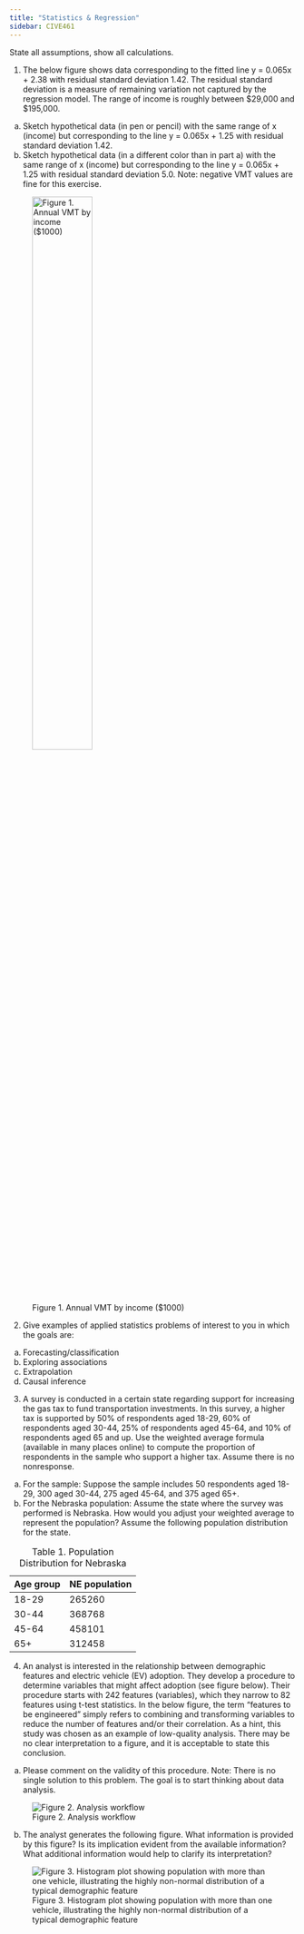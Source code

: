 ```yaml
---
title: "Statistics & Regression"
sidebar: CIVE461
---
```


State all assumptions, show all calculations.

1.	The below figure shows data corresponding to the fitted line y = 0.065x + 2.38 with residual standard deviation 1.42. The residual standard deviation is a measure of remaining variation not captured by the regression model. The range of income is roughly between $29,000 and $195,000.
a.	Sketch hypothetical data (in pen or pencil) with the same range of x (income) but corresponding to the line y = 0.065x + 1.25 with residual standard deviation 1.42.
b.	Sketch hypothetical data (in a different color than in part a) with the same range of x (income) but corresponding to the line y = 0.065x + 1.25 with residual standard deviation 5.0. Note: negative VMT values are fine for this exercise.

![Figure 1. Annual VMT by income ($1000)](../images/ae/ae2_figure1.png){width=50%}
 

2.	Give examples of applied statistics problems of interest to you in which the goals are:
a.	Forecasting/classification
b.	Exploring associations
c.	Extrapolation
d.	Causal inference

3.	A survey is conducted in a certain state regarding support for increasing the gas tax to fund transportation investments. In this survey, a higher tax is supported by 50% of respondents aged 18-29, 60% of respondents aged 30-44, 25% of respondents aged 45-64, and 10% of respondents aged 65 and up. Use the weighted average formula (available in many places online) to compute the proportion of respondents in the sample who support a higher tax. Assume there is no nonresponse.
a.	For the sample: Suppose the sample includes 50 respondents aged 18-29, 300 aged 30-44, 275 aged 45-64, and 375 aged 65+.
b.	For the Nebraska population: Assume the state where the survey was performed is Nebraska. How would you adjust your weighted average to represent the population? Assume the following population distribution for the state.

| Age group | NE population |
|---------|:-----|
| 18-29     | 265260   |
| 30-44     | 368768   |
| 45-64     | 458101   |
| 65+       | 312458   |
: Table 1. Population Distribution for Nebraska


4.	An analyst is interested in the relationship between demographic features and electric vehicle (EV) adoption. They develop a procedure to determine variables that might affect adoption (see figure below). Their procedure starts with 242 features (variables), which they narrow to 82 features using t-test statistics. In the below figure, the term “features to be engineered” simply refers to combining and transforming variables to reduce the number of features and/or their correlation. As a hint, this study was chosen as an example of low-quality analysis. There may be no clear interpretation to a figure, and it is acceptable to state this conclusion.
a.	Please comment on the validity of this procedure. Note: There is no single solution to this problem. The goal is to start thinking about data analysis.

![Figure 2. Analysis workflow](../images/ae/ae2_figure2.png)

b. The analyst generates the following figure. What information is provided by this figure? Is its implication evident from the available information? What additional information would help to clarify its interpretation?

![Figure 3. Histogram plot showing population with more than one vehicle, illustrating the highly non-normal distribution of a typical demographic feature](../images/ae/ae2_figure3.png)